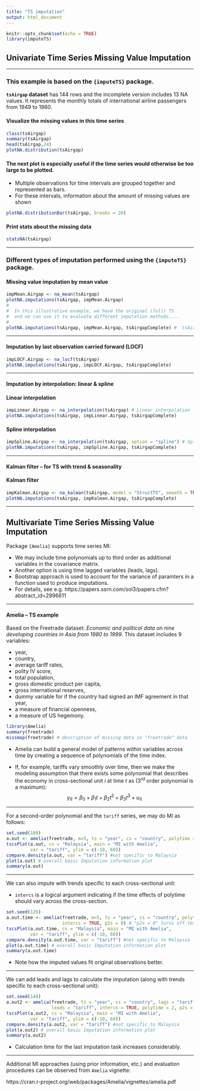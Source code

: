 ---
title: "TS imputation"
output: html_document
---

```{r setup, include=FALSE}
knitr::opts_chunk$set(echo = TRUE)
library(imputeTS)
```

## Univariate Time Series Missing Value Imputation

---

### This example is based on the `{imputeTS}` package.

**`tsAirgap` dataset** has 144 rows and the incomplete version includes 13 NA values. It represents
the monthly totals of international airline passengers from 1949 to 1960.

#### Visualize the missing values in this time series

```{r}
class(tsAirgap)
summary(tsAirgap)
head(tsAirgap,24)
plotNA.distribution(tsAirgap)
```


#### The next plot is especially useful if the time series would otherwise be too large to be plotted.  

+ Multiple observations for time intervals are grouped together and represented as bars.   
+ For these intervals, information about the amount of missing values are shown  

```{r}
plotNA.distributionBar(tsAirgap, breaks = 20)
```

#### Print stats about the missing data

```{r}
statsNA(tsAirgap)
```

--- 

### Different types of imputation performed using the `{imputeTS}` package.

#### **Missing value imputation by mean value** 

```{r}
impMean.Airgap <- na_mean(tsAirgap)
plotNA.imputations(tsAirgap, impMean.Airgap) 
#
#  In this illustrative example, we have the original (full) TS
#  and we can use it to evaluate different imputation methods....
#
plotNA.imputations(tsAirgap, impMean.Airgap, tsAirgapComplete) #  tsAirgapComplete is the complete dataset
```

---

#### **Imputation by last observation carried forward (LOCF)**

```{r}
impLOCF.Airgap <- na_locf(tsAirgap)
plotNA.imputations(tsAirgap, impLOCF.Airgap, tsAirgapComplete)
```


---

#### **Imputation by interpolation: linear & spline**

#### Linear interpolation

```{r}
impLinear.Airgap <- na_interpolation(tsAirgap) # Linear interpolation
plotNA.imputations(tsAirgap, impLinear.Airgap, tsAirgapComplete)
```

#### Spline interpolation

```{r}
impSpline.Airgap <- na_interpolation(tsAirgap, option = "spline") # Spline interpolation
plotNA.imputations(tsAirgap, impSpline.Airgap, tsAirgapComplete)
```

--- 

#### **Kalman filter -- for TS with trend & seasonality**

#### Kalman filter

```{r}
impKalman.Airgap <- na_kalman(tsAirgap, model = "StructTS", smooth = TRUE) # Spline interpolation
plotNA.imputations(tsAirgap, impKalman.Airgap, tsAirgapComplete)
```

--- 

## Multivariate Time Series Missing Value Imputation

Package `{Amelia}` supports time series MI:

 + We may include time polynomials up to third order as additional variables in the covariance matrix.  
 + Another option is using time lagged variables (leads, lags).  
 + Bootstrap approach is used to account for the variance of paramters in a function used to produce imputations.  
 + For details, see e.g. https://papers.ssrn.com/sol3/papers.cfm?abstract_id=2996611
 
---

#### **Amelia -- TS example**

Based on the Freetrade dataset: *Economic and political data on nine developing countries in Asia from 1980 to 1999*. This dataset includes 9 variables:  

* year,  
* country,  
* average tariff rates,  
* polity IV score,  
* total population,  
* gross domestic product per capita,  
* gross international reserves,  
* dummy variable for if the country had signed an IMF agreement in that year,  
* a measure of financial openness,  
* a measure of US hegemony.  

 
```{r, message=F}
library(Amelia)
summary(freetrade) 
missmap(freetrade) # description of missing data in "freetrade" data
```


* Amelia can build a general model of patterns within variables across time by creating a sequence of polynomials of the time index.  

* If, for example, tariffs vary smoothly over time, then we make the modeling assumption that there exists some polynomial that describes the economy in cross-sectional unit $i$ at time $t$ as ($3^{rd}$ order polynomial is a maximum):  
$$ y_{it} = \beta_0 + \beta_1 t + \beta_2 t^2 + \beta_3 t^3 + u_{it}$$

---  

For a second-order polynomial and the `tariff` series, we may do MI as follows:

```{r}
set.seed(100)
a.out <- amelia(freetrade, m=5, ts = "year", cs = "country", polytime = 2, p2s = 0)
tscsPlot(a.out, cs = "Malaysia", main = "MI with Amelia",
         var = "tariff", ylim = c(-10, 60))
compare.density(a.out, var = "tariff") #not specific to Malaysia
plot(a.out) # overall basic Imputation information plot
summary(a.out)
```


---  

We can also impute with trends specific to each cross-sectional unit:

* `intercs` is a logical argument indicating if the time effects of polytime should vary across the cross-section.

```{r}
set.seed(120)
a.out.time <- amelia(freetrade, m=5, ts = "year", cs = "country", polytime = 2,
                     intercs = TRUE, p2s = 0) # "p2s = 0" turns off text output
tscsPlot(a.out.time, cs = "Malaysia", main = "MI with Amelia",
         var = "tariff", ylim = c(-10, 60))
compare.density(a.out.time, var = "tariff") #not specific to Malaysia
plot(a.out.time) # overall basic Imputation information plot
summary(a.out.time)
```
 
 + Note how the imputed values fit original observations better.
 
 
---  

We can add leads and lags to calculate the imputation (along with trends specific to each cross-sectional unit):

```{r}
set.seed(140)
a.out2 <- amelia(freetrade, ts = "year", cs = "country", lags = "tariff",
                 leads = "tariff", intercs = TRUE, polytime = 2, p2s = 0)
tscsPlot(a.out2, cs = "Malaysia", main = "MI with Amelia",
         var = "tariff", ylim = c(-10, 60))
compare.density(a.out2, var = "tariff") #not specific to Malaysia
plot(a.out2) # overall basic Imputation information plot
summary(a.out2)
```
 
 + Calculation time for the last imputation task increases considerably.
 


---


Additional MI approaches (using prior information, etc.) and evaluation procedures can be observed from `Amelia` vignette: 

https://cran.r-project.org/web/packages/Amelia/vignettes/amelia.pdf 


